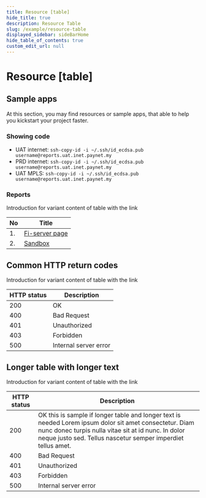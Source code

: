```yaml
---
title: Resource [table]
hide_title: true
description: Resource Table
slug: /example/resource-table
displayed_sidebar: sideBarHome
hide_table_of_contents: true
custom_edit_url: null
---
```


<Breadcrumbs/>

# Resource [table]

## Sample apps

At this section, you may find resources or sample apps, that able to help you kickstart your project faster.


### Showing code

<div className="ul__wrapper">

  - UAT internet:  `ssh-copy-id -i ~/.ssh/id_ecdsa.pub username@reports.uat.inet.paynet.my`
  - PRD internet:  `ssh-copy-id -i ~/.ssh/id_ecdsa.pub username@reports.uat.inet.paynet.my`
  - UAT MPLS:  `ssh-copy-id -i ~/.ssh/id_ecdsa.pub username@reports.uat.inet.paynet.my`

</div>

### Reports

Introduction for variant content of table with the link


<div className="table__wrapper">

| No     | Title                                                                        |
| -------- | --------------------------------------------------------------------------------- |
| 1.     |  <a href="/documentation/fi-server" className="blue-link">Fi-server page</a>                |
| 2.     |  <a href="/documentation/sandbox" className="blue-link">Sandbox</a>          |

</div>

##  Common HTTP return codes

Introduction for variant content of table with the link

<div className= "table__wrapper">

| HTTP status   | Description                  |
| ---- | ------------------------------------- |
| 200  | OK                                    |
| 400  | Bad Request                           |
| 401  | Unauthorized                          |
| 403  | Forbidden                             |
| 500  | Internal server error                 |

</div>

## Longer table with longer text

Introduction for variant content of table with the link


<div className= "table__wrapper table__long-text">

| HTTP status     | Description                                                            |
| --------------- | --------------------------------------------------------------------------------- |
| 200             |  OK this is sample if longer table and longer text is needed Lorem ipsum dolor sit amet consectetur. Diam nunc donec turpis nulla vitae sit at id nunc. In dolor neque justo sed. Tellus nascetur semper imperdiet tellus amet.              |
| 400             |  Bad Request           |
| 401             |  Unauthorized          |
| 403             |  Forbidden             |
| 500             |  Internal server error |

</div>